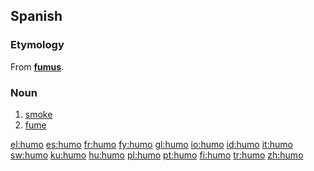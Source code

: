 ==Spanish==

===Etymology===
From {{L.|es}} '''[[fumus]]'''.

===Noun===
{{es-noun-m}}

# [[smoke]]
# [[fume]]

[[el:humo]]
[[es:humo]]
[[fr:humo]]
[[fy:humo]]
[[gl:humo]]
[[io:humo]]
[[id:humo]]
[[it:humo]]
[[sw:humo]]
[[ku:humo]]
[[hu:humo]]
[[pl:humo]]
[[pt:humo]]
[[fi:humo]]
[[tr:humo]]
[[zh:humo]]